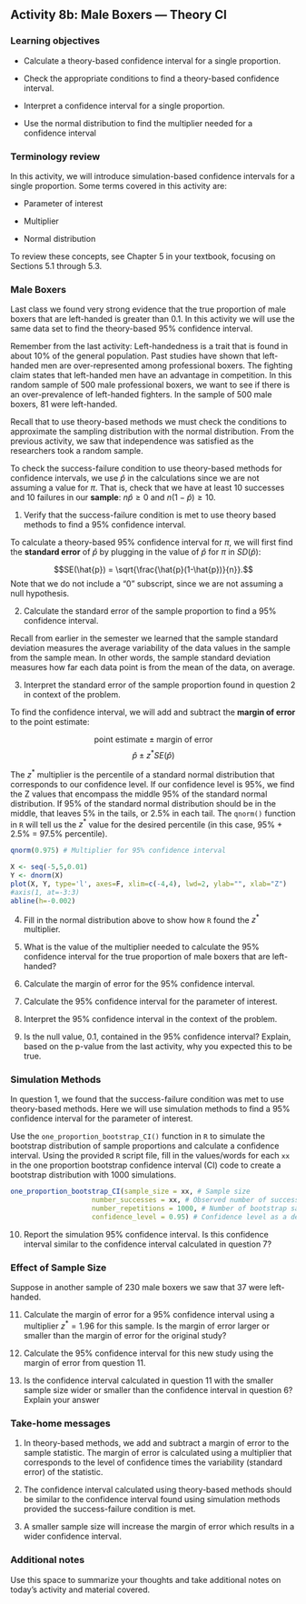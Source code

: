 ## Activity 8b:  Male Boxers --- Theory CI

\setstretch{1}

### Learning objectives

* Calculate a theory-based confidence interval for a single proportion.

* Check the appropriate conditions to find a theory-based confidence interval.

* Interpret a confidence interval for a single proportion.

* Use the normal distribution to find the multiplier needed for a confidence interval

### Terminology review

In this activity, we will introduce simulation-based confidence intervals for a single proportion. Some terms covered in this activity are:

* Parameter of interest

* Multiplier

* Normal distribution

To review these concepts, see Chapter 5 in your textbook, focusing on Sections 5.1 through 5.3.

### Male Boxers

Last class we found very strong evidence that the true proportion of male boxers that are left-handed is greater than 0.1.  In this activity we will use the same data set to find the theory-based 95\% confidence interval.

Remember from the last activity: Left-handedness is a trait that is found in about 10\% of the general population. Past studies have shown that left-handed men are over-represented among professional boxers. The fighting claim states that left-handed men have an advantage in competition.  In this random sample of 500 male professional boxers, we want to see if there is an over-prevalence of left-handed fighters.  In the sample of 500 male boxers, 81 were left-handed.

Recall that to use theory-based methods we must check the conditions to approximate the sampling distribution with the normal distribution.  From the previous activity, we saw that independence was satisfied as the researchers took a random sample.

To check the success-failure condition to use theory-based methods for confidence intervals, we use $\hat{p}$ in the calculations since we are not assuming a value for $\pi$. That is, check that we have at least 10 successes and 10 failures in our **sample**:  $n\hat{p} \geq 0$  and $n(1-\hat{p}) \geq 10$.

1.  Verify that the success-failure condition is met to use theory based methods to find a 95\% confidence interval.  

\vspace{0.5in}
\newpage

To calculate a theory-based 95\% confidence interval for $\pi$, we will first find the **standard error** of $\hat{p}$ by plugging in the value of $\hat{p}$ for $\pi$ in $SD(\hat{p})$:

$$SE(\hat{p}) = \sqrt{\frac{\hat{p}(1-\hat{p})}{n}}.$$
Note that we do not include a "0" subscript, since we are not assuming a null hypothesis. 

2.  Calculate the standard error of the sample proportion to find a 95\% confidence interval.

\vspace{0.5in}

Recall from earlier in the semester we learned that the sample standard deviation measures the average variability of the data values in the sample from the sample mean.  In other words, the sample standard deviation measures how far each data point is from the mean of the data, on average.  

3.  Interpret the standard error of the sample proportion found in question 2 in context of the problem.

\vspace{0.8in}


To find the confidence interval, we will add and subtract the **margin of error** to the point estimate:

$$\text{point estimate}\pm\text{margin of error}$$
$$\hat{p}\pm z^* SE(\hat{p})$$

The $z^*$ multiplier is the percentile of a standard normal distribution that corresponds to our confidence level. If our confidence level is 95\%, we find the Z values that encompass the middle 95\% of the standard normal distribution.  If 95\% of the standard normal distribution should be in the middle, that leaves 5\% in the tails, or 2.5\% in each tail.  The `qnorm()` function in `R` will tell us the $z^*$ value for the desired percentile (in this case, 95\% + 2.5\% = 97.5\% percentile). 

```r
qnorm(0.975) # Multiplier for 95% confidence interval
```

```r
X <- seq(-5,5,0.01)
Y <- dnorm(X)
plot(X, Y, type='l', axes=F, xlim=c(-4,4), lwd=2, ylab="", xlab="Z")
#axis(1, at=-3:3)
abline(h=-0.002)
```

4. Fill in the normal distribution above to show how `R` found the $z^*$ multiplier.

\vspace{0.1in}

5.  What is the value of the multiplier needed to calculate the 95\% confidence interval for the true proportion of male boxers that are left-handed?

\vspace{1in}

6.  Calculate the margin of error for the 95\% confidence interval.

\vspace{1in}

7.  Calculate the 95\% confidence interval for the parameter of interest.

\vspace{0.5in}

8.  Interpret the 95\% confidence interval in the context of the problem.

\vspace{1in}

9. Is the null value, 0.1, contained in the 95\% confidence interval?  Explain, based on the p-value from the last activity, why you expected this to be true.
\vspace{1in}

### Simulation Methods {-}

In question 1, we found that the success-failure condition was met to use theory-based methods.  Here we will use simulation methods to find a 95\% confidence interval for the parameter of interest.

Use the `one_proportion_bootstrap_CI()` function in `R` to simulate the bootstrap distribution of sample proportions and calculate a confidence interval. Using the provided `R` script file, fill in the values/words for each `xx` in the one proportion bootstrap confidence interval (CI) code to create a bootstrap distribution with 1000 simulations. 

```r
one_proportion_bootstrap_CI(sample_size = xx, # Sample size
                    number_successes = xx, # Observed number of successes
                    number_repetitions = 1000, # Number of bootstrap samples to use
                    confidence_level = 0.95) # Confidence level as a decimal
```

10. Report the simulation 95\% confidence interval.  Is this confidence interval similar to the confidence interval calculated in question 7?

\vspace{0.8in}


### Effect of Sample Size {-}

Suppose in another sample of 230 male boxers we saw that 37 were left-handed.

11.  Calculate the margin of error for a 95\% confidence interval using a multiplier $z^* = 1.96$ for this sample.  Is the margin of error larger or smaller than the margin of error for the original study?

\vspace{0.5in}

12.  Calculate the 95\% confidence interval for this new study using the margin of error from question 11.  

\vspace{0.5in}

13.  Is the confidence interval calculated in question 11 with the smaller sample size wider or smaller than the confidence interval in question 6?  Explain your answer
\vspace{1in}


### Take-home messages

1.  In theory-based methods, we add and subtract a margin of error to the sample statistic.  The margin of error is calculated using a multiplier that corresponds to the level of confidence times the variability (standard error) of the statistic.

2. The confidence interval calculated using theory-based methods should be similar to the confidence interval found using simulation methods provided the success-failure condition is met.

3.  A smaller sample size will increase the margin of error which results in a wider confidence interval. 

### Additional notes

Use this space to summarize your thoughts and take additional notes on today's activity and material covered.


\newpage